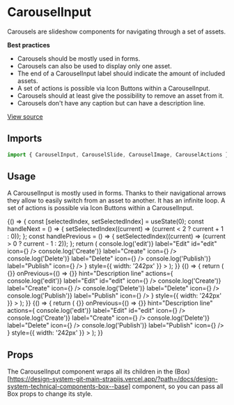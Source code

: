 <!--- CarouselInput.stories.mdx --->


<Meta title="Design System/Components/CarouselInput" component={CarouselInput} />

# CarouselInput

Carousels are slideshow components for navigating through a set of assets.

**Best practices**

- Carousels should be mostly used in forms.
- Carousels can also be used to display only one asset.
- The end of a CarouselInput label should indicate the amount of included assets.
- A set of actions is possible via Icon Buttons within a CarouselInput.
- Carousels should at least give the possibility to remove an asset from it.
- Carousels don't have any caption but can have a description line.

[View source](https://github.com/strapi/design-system/tree/main/packages/strapi-design-system/src/CarouselInput)

## Imports

```js
import { CarouselInput, CarouselSlide, CarouselImage, CarouselActions } from '@strapi/design-system';
```

## Usage

A CarouselInput is mostly used in forms. Thanks to their navigational arrows they allow to easily switch from an asset to another. It has an infinite loop. A set of actions is possible via Icon Buttons within a CarouselInput.

<Canvas>
  <Story name="base">
    {() => {
      const [selectedIndex, setSelectedIndex] = useState(0);
      const handleNext = () => {
        setSelectedIndex((current) => (current < 2 ? current + 1 : 0));
      };
      const handlePrevious = () => {
        setSelectedIndex((current) => (current > 0 ? current - 1 : 2));
      };
      return (
        <CarouselInput
          label={`Carousel of numbers (${selectedIndex + 1}/3)`}
          selectedSlide={selectedIndex}
          secondaryLabel="/packages/strapi-design-system/src/Carousel/story-assets/first.jpg"
          previousLabel="Previous slide"
          nextLabel="Next slide"
          onNext={handleNext}
          onPrevious={handlePrevious}
          hint="Description line"
          actions={
            <CarouselActions>
              <IconButton onClick={() => console.log('edit')} label="Edit" id="edit" icon={<Pencil />} />
              <IconButton onClick={() => console.log('Create')} label="Create" icon={<Plus />} />
              <IconButton onClick={() => console.log('Delete')} label="Delete" icon={<Trash />} />
              <IconButton onClick={() => console.log('Publish')} label="Publish" icon={<Play />} />
            </CarouselActions>
          }
          style={{ width: '242px' }}
        >
          <CarouselSlide label="1 of 3 slides">
            <CarouselImage src={firstPathImg} alt="First" />
          </CarouselSlide>
          <CarouselSlide label="2 of 3 slides">
            <CarouselImage src={firstPathImg} alt="second" />
          </CarouselSlide>
          <CarouselSlide label="3 of 3 slides">
            <CarouselImage src={firstPathImg} alt="third" />
          </CarouselSlide>
        </CarouselInput>
      );
    }}
  </Story>
  <Story name="one slide only">
    {() => {
      return (
        <CarouselInput
          label={`Carousel of numbers 1/1)`}
          selectedSlide={0}
          previousLabel="Previous slide"
          nextLabel="Next slide"
          onNext={() => {}}
          onPrevious={() => {}}
          hint="Description line"
          actions={
            <CarouselActions>
              <IconButton onClick={() => console.log('edit')} label="Edit" id="edit" icon={<Pencil />} />
              <IconButton onClick={() => console.log('Create')} label="Create" icon={<Plus />} />
              <IconButton onClick={() => console.log('Delete')} label="Delete" icon={<Trash />} />
              <IconButton onClick={() => console.log('Publish')} label="Publish" icon={<Play />} />
            </CarouselActions>
          }
          style={{ width: '242px' }}
        >
          <CarouselSlide label="1 of 1 slides">
            <CarouselImage src={firstPathImg} alt="First" />
          </CarouselSlide>
        </CarouselInput>
      );
    }}
  </Story>
  <Story name="broken-asset">
    {() => {
      return (
        <CarouselInput
          label={`Carousel of numbers 1/1)`}
          selectedSlide={0}
          previousLabel="Previous slide"
          nextLabel="Next slide"
          onNext={() => {}}
          onPrevious={() => {}}
          hint="Description line"
          actions={
            <CarouselActions>
              <IconButton onClick={() => console.log('edit')} label="Edit" id="edit" icon={<Pencil />} />
              <IconButton onClick={() => console.log('Create')} label="Create" icon={<Plus />} />
              <IconButton onClick={() => console.log('Delete')} label="Delete" icon={<Trash />} />
              <IconButton onClick={() => console.log('Publish')} label="Publish" icon={<Play />} />
            </CarouselActions>
          }
          style={{ width: '242px' }}
        >
          <CarouselSlide label="1 of 1 slides">
            <CarouselImage src={'asdf'} alt="my image" />
          </CarouselSlide>
        </CarouselInput>
      );
    }}
  </Story>
</Canvas>

## Props

The CarouselInput component wraps all its children in the (Box)[https://design-system-git-main-strapijs.vercel.app/?path=/docs/design-system-technical-components-box--base] component, so you can pass all Box props to change its style.

<ArgsTable of={CarouselInput} />
